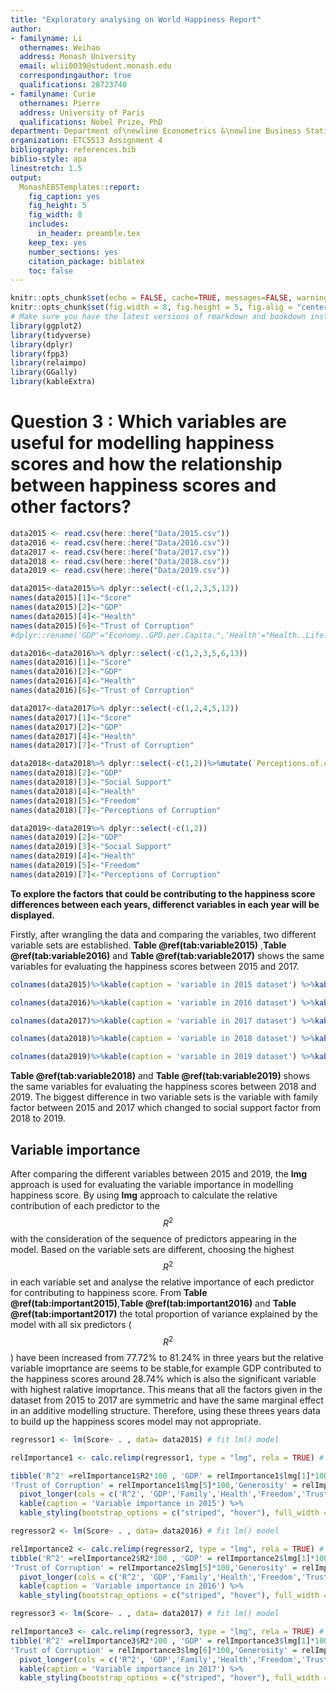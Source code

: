 ```yaml
---
title: "Exploratory analysing on World Happiness Report"
author:
- familyname: Li
  othernames: Weihao
  address: Monash University
  email: wlii0039@student.monash.edu
  correspondingauthor: true
  qualifications: 28723740
- familyname: Curie
  othernames: Pierre
  address: University of Paris
  qualifications: Nobel Prize, PhD
department: Department of\newline Econometrics &\newline Business Statistics
organization: ETC5513 Assignment 4
bibliography: references.bib
biblio-style: apa
linestretch: 1.5
output:
  MonashEBSTemplates::report:
    fig_caption: yes
    fig_height: 5
    fig_width: 8
    includes:
      in_header: preamble.tex
    keep_tex: yes
    number_sections: yes
    citation_package: biblatex
    toc: false
---
```




```r
knitr::opts_chunk$set(echo = FALSE, cache=TRUE, messages=FALSE, warning=FALSE)
knitr::opts_chunk$set(fig.width = 8, fig.height = 5, fig.alig = "center")
# Make sure you have the latest versions of rmarkdown and bookdown installed
library(ggplot2)
library(tidyverse)
library(dplyr)
library(fpp3)
library(relaimpo)
library(GGally)
library(kableExtra)
```

# Question 3 : Which variables are useful for modelling happiness scores and how the relationship between happiness scores and other factors?


```r
data2015 <- read.csv(here::here("Data/2015.csv"))
data2016 <- read.csv(here::here("Data/2016.csv"))
data2017 <- read.csv(here::here("Data/2017.csv"))
data2018 <- read.csv(here::here("Data/2018.csv"))
data2019 <- read.csv(here::here("Data/2019.csv"))
```

```r
data2015<-data2015%>% dplyr::select(-c(1,2,3,5,12))
names(data2015)[1]<-"Score"
names(data2015)[2]<-"GDP"
names(data2015)[4]<-"Health"
names(data2015)[6]<-"Trust of Corruption"
#dplyr::rename('GDP'="Economy..GPD.per.Capita.",'Health'="Health..Life.Expectancy.",'Trust'="Trust..Government.Corruption.")

data2016<-data2016%>% dplyr::select(-c(1,2,3,5,6,13))
names(data2016)[1]<-"Score"
names(data2016)[2]<-"GDP"
names(data2016)[4]<-"Health"
names(data2016)[6]<-"Trust of Corruption"

data2017<-data2017%>% dplyr::select(-c(1,2,4,5,12))
names(data2017)[1]<-"Score"
names(data2017)[2]<-"GDP"
names(data2017)[4]<-"Health"
names(data2017)[7]<-"Trust of Corruption"

data2018<-data2018%>% dplyr::select(-c(1,2))%>%mutate(`Perceptions.of.corruption`=as.numeric(Perceptions.of.corruption))
names(data2018)[2]<-"GDP"
names(data2018)[3]<-"Social Support"
names(data2018)[4]<-"Health"
names(data2018)[5]<-"Freedom"
names(data2018)[7]<-"Perceptions of Corruption"

data2019<-data2019%>% dplyr::select(-c(1,2))
names(data2019)[2]<-"GDP"
names(data2019)[3]<-"Social Support"
names(data2019)[4]<-"Health"
names(data2019)[5]<-"Freedom"
names(data2019)[7]<-"Perceptions of Corruption"
```


  **To explore the factors that could be contributing to the happiness score differences between each years, differenct variables in each year will be displayed.**
  
  Firstly, after wrangling the data and comparing the variables, two different variable sets are established.
  **Table \@ref(tab:variable2015)** ,**Table \@ref(tab:variable2016)** and **Table \@ref(tab:variable2017)**   shows the same variables for evaluating the happiness scores between 2015 and 2017. 
  
```r
colnames(data2015)%>%kable(caption = 'variable in 2015 dataset') %>%kable_styling(bootstrap_options = c("striped", "hover"), full_width = FALSE, position = "left")
```
```r
colnames(data2016)%>%kable(caption = 'variable in 2016 dataset') %>%kable_styling(bootstrap_options = c("striped", "hover"), full_width = FALSE, position = "left")
```

```r
colnames(data2017)%>%kable(caption = 'variable in 2017 dataset') %>%kable_styling(bootstrap_options = c("striped", "hover"), full_width = FALSE, position = "left")
```

```r
colnames(data2018)%>%kable(caption = 'variable in 2018 dataset') %>%kable_styling(bootstrap_options = c("striped", "hover"), full_width = FALSE, position = "left")
```

```r
colnames(data2019)%>%kable(caption = 'variable in 2019 dataset') %>%kable_styling(bootstrap_options = c("striped", "hover"), full_width = FALSE, position = "left")
```

**Table \@ref(tab:variable2018)** and  **Table \@ref(tab:variable2019)** shows the same variables for evaluating the happiness scores between 2018 and 2019.  The biggest difference in two variable sets is the variable with family factor between 2015 and 2017 which changed to social support factor from 2018 to 2019. 

\clearpage

## Variable importance

  After comparing the different variables between 2015 and 2019, the **lmg** approach is used for evaluating the variable importance in modelling happiness score. By using **lmg** approach to  calculate the relative contribution of each predictor to the $$R^2$$ with the consideration of the sequence of predictors appearing in the model. Based on the variable sets are different, choosing the highest $$R^2$$ in each variable set and analyse the relative importance of each predictor for contributing to happiness score.
  From **Table \@ref(tab:important2015)**,**Table \@ref(tab:important2016)** and **Table \@ref(tab:important2017)** the total proportion of variance explained by the model with all six predictors ($$R^2$$) have been increased from 77.72% to 81.24% in three years but the relative variable imoprtance are seems to be stable,for example GDP contributed to the happiness scores around 28.74% which is also the significant variable with highest ralative imoprtance. This means that all the factors given in the dataset from 2015 to 2017 are symmetric and have the same marginal effect in an additive modelling structure. Therefore, using these threes years data to build up the happiness scores model may not appropriate.
  

```r

regressor1 <- lm(Score~ . , data= data2015) # fit lm() model

relImportance1 <- calc.relimp(regressor1, type = "lmg", rela = TRUE) # calculate relative importance scaled to 100

tibble('R^2' =relImportance1$R2*100 , 'GDP' = relImportance1$lmg[1]*100,'Family' = relImportance1$lmg[2]*100,'Health' = relImportance1$lmg[3]*100,'Freedom' = relImportance1$lmg[4]*100,
'Trust of Corruption' = relImportance1$lmg[5]*100,'Generosity' = relImportance1$lmg[6]*100)%>%
  pivot_longer(cols = c('R^2', 'GDP','Family','Health','Freedom','Trust of Corruption','Generosity'), names_to = "Variable Information",values_to = "Important(%)") %>%
  kable(caption = 'Variable importance in 2015') %>%
  kable_styling(bootstrap_options = c("striped", "hover"), full_width = FALSE, position = "left")
```

```r
regressor2 <- lm(Score~ . , data= data2016) # fit lm() model

relImportance2 <- calc.relimp(regressor2, type = "lmg", rela = TRUE) # calculate relative importance scaled to 100
tibble('R^2' =relImportance2$R2*100 , 'GDP' = relImportance2$lmg[1]*100,'Family' = relImportance2$lmg[2]*100,'Health' = relImportance2$lmg[3]*100,'Freedom' = relImportance2$lmg[4]*100,
'Trust of Corruption' = relImportance2$lmg[5]*100,'Generosity' = relImportance2$lmg[6]*100)%>%
  pivot_longer(cols = c('R^2', 'GDP','Family','Health','Freedom','Trust of Corruption','Generosity'), names_to = "Variable Information",values_to = "Important(%)") %>%
  kable(caption = 'Variable importance in 2016') %>%
  kable_styling(bootstrap_options = c("striped", "hover"), full_width = FALSE, position = "left")
```



```r


regressor3 <- lm(Score~ . , data= data2017) # fit lm() model

relImportance3 <- calc.relimp(regressor3, type = "lmg", rela = TRUE) # calculate relative importance scaled to 100
tibble('R^2' =relImportance3$R2*100 , 'GDP' = relImportance3$lmg[1]*100,'Family' = relImportance3$lmg[2]*100,'Health' = relImportance3$lmg[3]*100,'Freedom' = relImportance3$lmg[4]*100,
'Trust of Corruption' = relImportance3$lmg[6]*100,'Generosity' = relImportance3$lmg[5]*100)%>%
  pivot_longer(cols = c('R^2', 'GDP','Family','Health','Freedom','Trust of Corruption','Generosity'), names_to = "Variable Information",values_to = "Important(%)") %>%
  kable(caption = 'Variable importance in 2017') %>%
  kable_styling(bootstrap_options = c("striped", "hover"), full_width = FALSE, position = "left")
```

  


